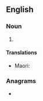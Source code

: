 ==English==

===Noun===
{{head|en|noun form}}

# {{plural of|rootlet|lang=en}}

====Translations====
{{trans-top|}}
* Maori: {{t|mi|wekeweke}}
{{trans-mid}}
{{trans-bottom}}

===Anagrams===
* {{anagrams|en|a=eloorstt|tool-rest|tootlers}}